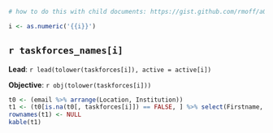 ```r
# how to do this with child documents: https://gist.github.com/rmoff/a043676a2f084b81a434

i <- as.numeric('{{i}}')
```

## `r taskforces_names[i]`

**Lead**: `r lead(tolower(taskforces[i]), active = active[i])`

**Objective**: `r obj(tolower(taskforces[i]))`

```r
t0 <- (email %>% arrange(Location, Institution))
t1 <- (t0[is.na(t0[, taskforces[i]]) == FALSE, ] %>% select(Firstname, Lastname, Institution, Location))
rownames(t1) <- NULL
kable(t1) 
```

